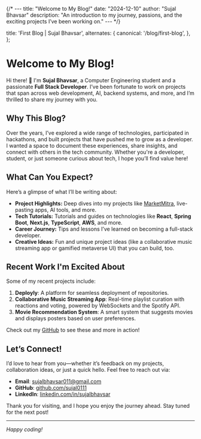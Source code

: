 {/* ---
title: "Welcome to My Blog!"
date: "2024-12-10"
author: "Sujal Bhavsar"
description: "An introduction to my journey, passions, and the exciting projects I’ve been working on."
--- */}

  title: 'First Blog | Sujal Bhavsar',
  alternates: {
    canonical: '/blog/first-blog',
  },
};

# Welcome to My Blog!

Hi there! 👋 I'm **Sujal Bhavsar**, a Computer Engineering student and a passionate **Full Stack Developer**. I’ve been fortunate to work on projects that span across web development, AI, backend systems, and more, and I’m thrilled to share my journey with you.

## Why This Blog? 

Over the years, I’ve explored a wide range of technologies, participated in hackathons, and built projects that have pushed me to grow as a developer. I wanted a space to document these experiences, share insights, and connect with others in the tech community. Whether you're a developer, student, or just someone curious about tech, I hope you’ll find value here!

## What Can You Expect? 

Here’s a glimpse of what I’ll be writing about:
- **Project Highlights:** Deep dives into my projects like [MarketMitra](#), live-pasting apps, AI tools, and more.
- **Tech Tutorials:** Tutorials and guides on technologies like **React**, **Spring Boot**, **Next.js**, **TypeScript**, **AWS**, and more.
- **Career Journey:** Tips and lessons I’ve learned on becoming a full-stack developer.
- **Creative Ideas:** Fun and unique project ideas (like a collaborative music streaming app or gamified metaverse UI) that you can build, too.

## Recent Work I'm Excited About 

Some of my recent projects include:
1. **Deployly**: A platform for seamless deployment of repositories.
2. **Collaborative Music Streaming App**: Real-time playlist curation with reactions and voting, powered by WebSockets and the Spotify API.
3. **Movie Recommendation System**: A smart system that suggests movies and displays posters based on user preferences.

Check out my [GitHub](https://github.com/sujal011) to see these and more in action!

## Let’s Connect!

I’d love to hear from you—whether it’s feedback on my projects, collaboration ideas, or just a quick hello. Feel free to reach out via:
- **Email**: [sujalbhavsar011@gmail.com](mailto:sujalbhavsar011@gmail.com)
- **GitHub**: [github.com/sujal0111](https://github.com/sujal011)
- **LinkedIn**: [linkedin.com/in/sujalbhavsar](https://linkedin.com/in/sujal-bhavsar-01b795320/)

Thank you for visiting, and I hope you enjoy the journey ahead. Stay tuned for the next post!

---

*Happy coding!*
